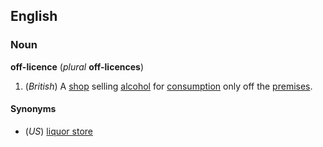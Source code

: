 ==English==
===Noun===
'''off-licence''' (''plural'' '''off-licences''')

#(''British'') A [[shop]] selling [[alcohol]] for [[consumption]] only off the [[premises]].

====Synonyms====
*(''US'') [[liquor store]]
